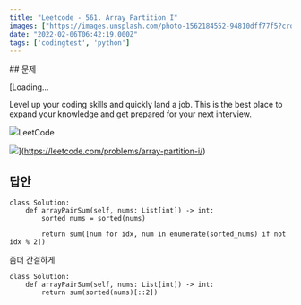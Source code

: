 ```yaml
---
title: "Leetcode - 561. Array Partition I"
images: ["https://images.unsplash.com/photo-1562184552-94810dff77f5?crop=entropy&cs=tinysrgb&fit=max&fm=jpg&ixid=MnwxMTc3M3wwfDF8c2VhcmNofDE1fHxwYXJ0aXRpb258ZW58MHx8fHwxNjQ0MTMwNjE4&ixlib=rb-1.2.1&q=80&w=2000"]
date: "2022-02-06T06:42:19.000Z"
tags: ['codingtest', 'python']
---
```


<TOCInline toc={props.toc} asDisclosure />
## 문제

[Loading...

Level up your coding skills and quickly land a job. This is the best place to expand your knowledge and get prepared for your next interview.

![](https://leetcode.com/favicon-192x192.png)LeetCode

![](https://leetcode.com/static/images/LeetCode_Sharing.png)](https://leetcode.com/problems/array-partition-i/)

## 답안

```
class Solution:
    def arrayPairSum(self, nums: List[int]) -> int:
        sorted_nums = sorted(nums)

        return sum([num for idx, num in enumerate(sorted_nums) if not idx % 2])

```

좀더 간결하게

```
class Solution:
    def arrayPairSum(self, nums: List[int]) -> int:
        return sum(sorted(nums)[::2])

```

